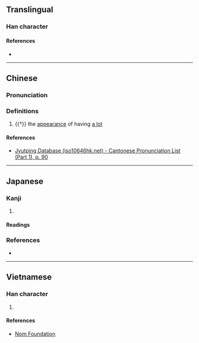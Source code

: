 {{character info/new}}
==Translingual==

===Han character===
{{Han char|rn=36|rad=夕|as=12|sn=15|four=|canj=TVNIN|ids=⿰甚多}}

====References====
* {{Han ref|kx=0247.241|dkj=05818|dj=0492.200|hdz=20866.110|uh=5926|ud=22822}}

----

==Chinese==
{{zh-forms}}

===Pronunciation===
{{zh-pron
|m=chěn
|c=cam2
|cat=
}}

===Definitions===
{{zh-hanzi}}

# {{†}} the [[appearance]] of having [[a lot]]

====References====
* [http://www.iso10646hk.net/jp/document/download.jsp Jyutping Database (iso10646hk.net) - Cantonese Pronunciation List (Part 1), p. 90]

----

==Japanese==

===Kanji===
{{ja-kanji|grade=|rs=夕12}}

# {{rfdef|lang=ja}}

====Readings====
{{ja-readings
|on=[[ちん]] (chin)
}}

===References===
* {{R:Koseki Moji|066700}}

----

==Vietnamese==

===Han character===
{{vi-hantu|[[lắm]]|rs=夕12}}

# {{defn|lang=vi|sort=夕12}}

====References====
* [http://nomfoundation.org/common/nom_details.php?codepoint=5926 Nom Foundation]